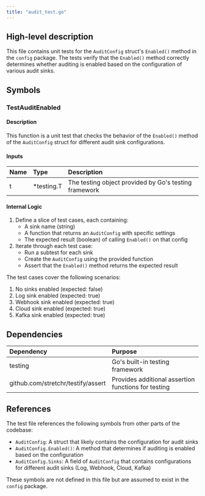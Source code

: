 ```yaml
---
title: "audit_test.go"
---
```


## High-level description
This file contains unit tests for the `AuditConfig` struct's `Enabled()` method in the `config` package. The tests verify that the `Enabled()` method correctly determines whether auditing is enabled based on the configuration of various audit sinks.

## Symbols

### TestAuditEnabled
#### Description
This function is a unit test that checks the behavior of the `Enabled()` method of the `AuditConfig` struct for different audit sink configurations.

#### Inputs
| Name | Type | Description |
|:-----|:-----|:------------|
| t | *testing.T | The testing object provided by Go's testing framework |

#### Internal Logic
1. Define a slice of test cases, each containing:
   - A sink name (string)
   - A function that returns an `AuditConfig` with specific settings
   - The expected result (boolean) of calling `Enabled()` on that config
2. Iterate through each test case:
   - Run a subtest for each sink
   - Create the `AuditConfig` using the provided function
   - Assert that the `Enabled()` method returns the expected result

The test cases cover the following scenarios:
1. No sinks enabled (expected: false)
2. Log sink enabled (expected: true)
3. Webhook sink enabled (expected: true)
4. Cloud sink enabled (expected: true)
5. Kafka sink enabled (expected: true)

## Dependencies
| Dependency | Purpose |
|:-----------|:--------|
| testing | Go's built-in testing framework |
| github.com/stretchr/testify/assert | Provides additional assertion functions for testing |

## References
The test file references the following symbols from other parts of the codebase:
- `AuditConfig`: A struct that likely contains the configuration for audit sinks
- `AuditConfig.Enabled()`: A method that determines if auditing is enabled based on the configuration
- `AuditConfig.Sinks`: A field of `AuditConfig` that contains configurations for different audit sinks (Log, Webhook, Cloud, Kafka)

These symbols are not defined in this file but are assumed to exist in the `config` package.
